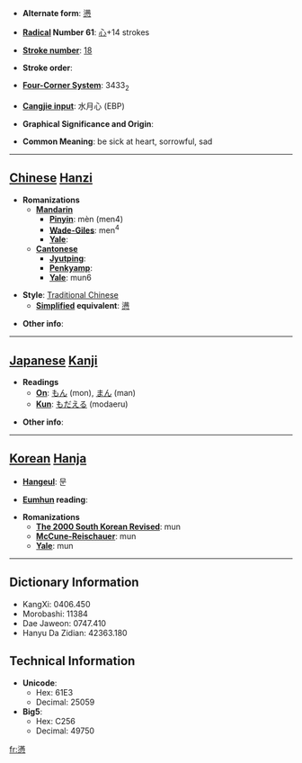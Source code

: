 * '''Alternate form''': [[懑]]

* '''[[Wiktionary:Chinese radical index| Radical]] Number 61''': [[Wiktionary:Chinese radical index 心|心]]+14 strokes

* '''[[Wiktionary:Chinese total strokes index|Stroke number]]''': [[Wiktionary:Chinese total strokes index 18|18]]

* '''Stroke order''': 

* '''[[Wiktionary:Chinese four corner index|Four-Corner System]]''': 3433<sub>2</sub>

* '''[[Wiktionary:Chinese Cangjie index|Cangjie input]]''': 水月心 (EBP)

* '''Graphical Significance and Origin''': 

* '''Common Meaning''': be sick at heart, sorrowful, sad

----

== [[Chinese]] [[Hanzi]] ==

* '''Romanizations'''
** '''[[Mandarin]]'''
*** '''[[Pinyin]]''': mèn (men4)
*** '''[[Wade-Giles]]''': men<sup>4</sup>
*** '''[[Yale]]''': 
** '''[[Cantonese]]'''
*** '''[[Jyutping]]''':
*** '''[[Penkyamp]]''': 
*** '''[[Yale]]''': mun6

* '''Style''': [[Traditional Chinese]] 
** '''[[Simplified Chinese|Simplified]] equivalent''': [[懑]]

* '''Other info''': 

----

== [[Japanese]] [[Kanji]] ==

* '''Readings'''
** '''[[On]]''': [[もん]] (mon), [[まん]] (man)
** '''[[Kun]]''': [[もだえる]] (modaeru)

* '''Other info''':  

----

== [[Korean]] [[Hanja]] ==

* '''[[Hangeul]]''': 문

* '''[[Eumhun]] reading''': 

* '''Romanizations'''
** '''[[The 2000 South Korean Revised Romanization|The 2000 South Korean Revised]]''': mun
** '''[[McCune-Reischauer]]''': mun
** '''[[Yale]]''': mun

----

== Dictionary Information ==

* KangXi: 0406.450
* Morobashi: 11384
* Dae Jaweon: 0747.410
* Hanyu Da Zidian: 42363.180

== Technical Information ==

* '''Unicode''':
** Hex: 61E3
** Decimal: 25059
* '''Big5''':
** Hex: C256
** Decimal: 49750

[[fr:懣]]